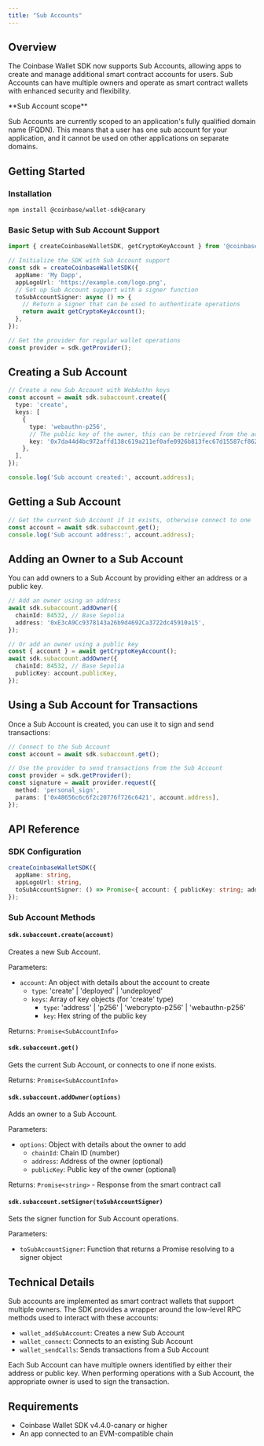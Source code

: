 ```yaml
---
title: "Sub Accounts"
---
```



## Overview

The Coinbase Wallet SDK now supports Sub Accounts, allowing apps to create and manage additional smart contract accounts for users.
Sub Accounts can have multiple owners and operate as smart contract wallets with enhanced security and flexibility.

<Warning>
**Sub Account scope**

Sub Accounts are currently scoped to an application's fully qualified domain name (FQDN).
This means that a user has one sub account for your application,
and it cannot be used on other applications on separate domains.
</Warning>


## Getting Started

### Installation

```bash
npm install @coinbase/wallet-sdk@canary
```

### Basic Setup with Sub Account Support

```typescript
import { createCoinbaseWalletSDK, getCryptoKeyAccount } from '@coinbase/wallet-sdk';

// Initialize the SDK with Sub Account support
const sdk = createCoinbaseWalletSDK({
  appName: 'My Dapp',
  appLogoUrl: 'https://example.com/logo.png',
  // Set up Sub Account support with a signer function
  toSubAccountSigner: async () => {
    // Return a signer that can be used to authenticate operations
    return await getCryptoKeyAccount();
  },
});

// Get the provider for regular wallet operations
const provider = sdk.getProvider();
```

## Creating a Sub Account

```typescript
// Create a new Sub Account with WebAuthn keys
const account = await sdk.subaccount.create({
  type: 'create',
  keys: [
    {
      type: 'webauthn-p256',
      // The public key of the owner, this can be retrieved from the account object
      key: '0x7da44d4bc972affd138c619a211ef0afe0926b813fec67d15587cf8625b2bf185f5044ae96640a63b32aa1eb6f8f993006bbd26292b81cb07a0672302c69a866',
    },
  ],
});

console.log('Sub account created:', account.address);
```

## Getting a Sub Account

```typescript
// Get the current Sub Account if it exists, otherwise connect to one
const account = await sdk.subaccount.get();
console.log('Sub account address:', account.address);
```

## Adding an Owner to a Sub Account

You can add owners to a Sub Account by providing either an address or a public key.

```typescript
// Add an owner using an address
await sdk.subaccount.addOwner({
  chainId: 84532, // Base Sepolia
  address: '0xE3cA9Cc9378143a26b9d4692Ca3722dc45910a15',
});

// Or add an owner using a public key
const { account } = await getCryptoKeyAccount();
await sdk.subaccount.addOwner({
  chainId: 84532, // Base Sepolia
  publicKey: account.publicKey,
});
```

## Using a Sub Account for Transactions

Once a Sub Account is created, you can use it to sign and send transactions:

```typescript
// Connect to the Sub Account
const account = await sdk.subaccount.get();

// Use the provider to send transactions from the Sub Account
const provider = sdk.getProvider();
const signature = await provider.request({
  method: 'personal_sign',
  params: ['0x48656c6c6f2c20776f726c6421', account.address],
});
```

## API Reference

### SDK Configuration

```typescript
createCoinbaseWalletSDK({
  appName: string,
  appLogoUrl: string,
  toSubAccountSigner: () => Promise<{ account: { publicKey: string; address?: string } }>,
});
```

### Sub Account Methods

#### `sdk.subaccount.create(account)`

Creates a new Sub Account.

Parameters:

- `account`: An object with details about the account to create
  - `type`: 'create' | 'deployed' | 'undeployed'
  - `keys`: Array of key objects (for 'create' type)
    - `type`: 'address' | 'p256' | 'webcrypto-p256' | 'webauthn-p256'
    - `key`: Hex string of the public key

Returns: `Promise<SubAccountInfo>`

#### `sdk.subaccount.get()`

Gets the current Sub Account, or connects to one if none exists.

Returns: `Promise<SubAccountInfo>`

#### `sdk.subaccount.addOwner(options)`

Adds an owner to a Sub Account.

Parameters:

- `options`: Object with details about the owner to add
  - `chainId`: Chain ID (number)
  - `address`: Address of the owner (optional)
  - `publicKey`: Public key of the owner (optional)

Returns: `Promise<string>` - Response from the smart contract call

#### `sdk.subaccount.setSigner(toSubAccountSigner)`

Sets the signer function for Sub Account operations.

Parameters:

- `toSubAccountSigner`: Function that returns a Promise resolving to a signer object

## Technical Details

Sub accounts are implemented as smart contract wallets that support multiple owners. The SDK provides a wrapper around the low-level RPC methods used to interact with these accounts:

- `wallet_addSubAccount`: Creates a new Sub Account
- `wallet_connect`: Connects to an existing Sub Account
- `wallet_sendCalls`: Sends transactions from a Sub Account

Each Sub Account can have multiple owners identified by either their address or public key. When performing operations with a Sub Account, the appropriate owner is used to sign the transaction.

## Requirements

- Coinbase Wallet SDK v4.4.0-canary or higher
- An app connected to an EVM-compatible chain
